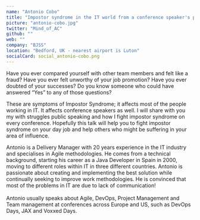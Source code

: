 ```yaml
---
name: "Antonio Cobo"
title: "Impostor syndrome in the IT world from a conference speaker's perspective"
picture: "antonio-cobo.jpg"
twitter: "Mind_of_AC"
github: ""
web: ""
company: "BJSS"
location: "Bedford, UK - nearest airport is Luton"
socialCard: social_antonio-cobo.png
---
```


<p>
  Have you ever compared yourself with other team members and felt like a fraud? Have you ever felt
  unworthy of your job promotion? Have you ever doubted of your successes? Do you know someone who
  could have answered “Yes” to any of those questions?
</p>

<p>
  These are symptoms of Impostor Syndrome; it affects most of the people working in IT. It affects conference speakers as well.
  I will share with you my with struggles public speaking and how I fight impostor syndrome on every conference.
  Hopefully this talk will help you to fight impostor syndrome on your day job and help others who might be suffering in your area of influence.
</p>

<p>
  Antonio is a Delivery Manager with 20 years experience in the IT industry and specialises in Agile methodologies.
  He comes from a technical background, starting his career as a Java Developer in Spain in 2000, moving to different
  roles within IT in three different countries. Antonio is passionate about creating and implementing the best solution
  while continually seeking to improve work methodologies. He is convinced that most of the problems in IT are due to lack of communication!
  <br /><br />
  Antonio usually speaks about Agile, DevOps, Project Management and Team management at conferences across Europe and US,
  such as DevOps Days, JAX  and Voxxed Days.
</p>
